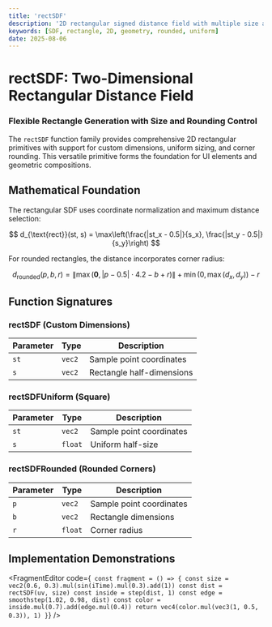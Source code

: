 ```yaml
---
title: 'rectSDF'
description: '2D rectangular signed distance field with multiple size and rounding options'
keywords: [SDF, rectangle, 2D, geometry, rounded, uniform]
date: 2025-08-06
---
```



# rectSDF: Two-Dimensional Rectangular Distance Field

### Flexible Rectangle Generation with Size and Rounding Control

The `rectSDF` function family provides comprehensive 2D rectangular primitives with support for custom dimensions, uniform sizing, and corner rounding. This versatile primitive forms the foundation for UI elements and geometric compositions.

## Mathematical Foundation

The rectangular SDF uses coordinate normalization and maximum distance selection:

$$
d_{\text{rect}}(st, s) = \max\left(\frac{|st_x - 0.5|}{s_x}, \frac{|st_y - 0.5|}{s_y}\right)
$$

For rounded rectangles, the distance incorporates corner radius:

$$
d_{\text{rounded}}(p, b, r) = \|\max(\mathbf{0}, |p - 0.5| \cdot 4.2 - b + r)\| + \min(0, \max(d_x, d_y)) - r
$$

## Function Signatures

### rectSDF (Custom Dimensions)

| Parameter | Type   | Description               |
| --------- | ------ | ------------------------- |
| `st`      | `vec2` | Sample point coordinates  |
| `s`       | `vec2` | Rectangle half-dimensions |

### rectSDFUniform (Square)

| Parameter | Type    | Description              |
| --------- | ------- | ------------------------ |
| `st`      | `vec2`  | Sample point coordinates |
| `s`       | `float` | Uniform half-size        |

### rectSDFRounded (Rounded Corners)

| Parameter | Type    | Description              |
| --------- | ------- | ------------------------ |
| `p`       | `vec2`  | Sample point coordinates |
| `b`       | `vec2`  | Rectangle dimensions     |
| `r`       | `float` | Corner radius            |

## Implementation Demonstrations

<FragmentEditor
        code={`
const fragment = () => {
        const size = vec2(0.6, 0.3).mul(sin(iTime).mul(0.3).add(1))
        const dist = rectSDF(uv, size)
        const inside = step(dist, 1)
        const edge = smoothstep(1.02, 0.98, dist)
        const color = inside.mul(0.7).add(edge.mul(0.4))
        return vec4(color.mul(vec3(1, 0.5, 0.3)), 1)
}`}
/>
